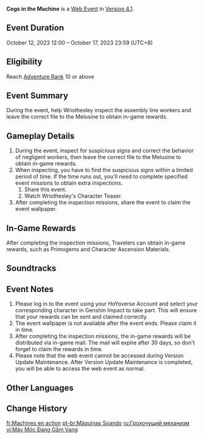 {{Event Tabs}}
{{Event
|name              = Cogs in the Machine
|image             = Cogs in the Machine.png
|type              = Web
|group             = Character Release
|time_known        = yes
|time_start        = 2023-10-12 12:00:00
|time_start_offset = GMT+8
|time_end          = 2023-10-17 23:59:59
|time_end_offset   = GMT+8
|link              = https://genshin.hoyoverse.com/en/news/detail/113275
|link2             = https://act.hoyoverse.com/ys/event/e20231012wriothesley/index.html
|link2name         = Event Page
|characters        = Wriothesley; Aeife
}}
{{Description|Some people are like components, you just have to keep tapping away...}}
'''Cogs in the Machine''' is a [[Web Event]] in [[Version 4.1]].

==Event Duration==
October 12, 2023 12:00 – October 17, 2023 23:59 (UTC+8)

==Eligibility==
Reach [[Adventure Rank]] 10 or above

==Event Summary==
During the event, help Wriothesley inspect the assembly line workers and leave the correct file to the Melusine to obtain in-game rewards.

==Gameplay Details==
# During the event, inspect for suspicious signs and correct the behavior of negligent workers, then leave the correct file to the Melusine to obtain in-game rewards.
# When inspecting, you have to find the suspicious signs within a limited period of time. If the time runs out, you'll need to complete specified event missions to obtain extra inspections.
## Share this event.
## Watch Wriothesley's Character Teaser.
# After completing the inspection missions, share the event to claim the event wallpaper.

==In-Game Rewards==
After completing the inspection missions, Travelers can obtain in-game rewards, such as Primogems and Character Ascension Materials.
{{Card List|Mora*20,000;Mystic Enhancement Ore*2;Primogem*40;Shivada Jade Fragment*3|delim=;|show_caption=1}}

==Soundtracks==
{{Soundtracks by Category Table|type=eventgameplay}}

==Event Notes==
# Please log in to the event using your HoYoverse Account and select your corresponding character in Genshin Impact to take part. This will ensure that your rewards can be sent and claimed correctly.
# The event wallpaper is not available after the event ends. Please claim it in time.
# After completing the inspection missions, the in-game rewards will be distributed via in-game mail. The mail will expire after 30 days, so don't forget to claim the rewards in time.
# Please note that the web event cannot be accessed during Version Update Maintenance. After Version Update Maintenance is completed, you will be able to access the web event as normal.

==Other Languages==
{{Other Languages
|en      = Cogs in the Machine
|zhs     = 机关轰鸣中
|zhs_rm  = 
|zht     = 機關轟鳴中
|zht_rm  = 
|zh_tl   = 
|ja      = 鳴り響くマシナリー
|ja_rm   = Narihibiku Mashinarii
|ja_tl   = Reverberating Machinery
|ko      = 돌아가는 기계
|ko_tl   = Performing Machine
|es      = Moción mecánica
|es_tl   = Mechanical Motion
|fr      = Machines en action
|fr_tl   = Machines in Action
|ru      = Грохочущий механизм
|ru_tl   = Rumbling Mechanism
|th      = จักรกลคำราม
|th_rm   = 
|th_tl   = 
|vi      = Máy Móc Đang Gầm Vang
|vi_tl   = 
|de      = Maschinen in Aktion
|de_tl   = Machines in Action
|id      = Suara Mesin yang Menderu
|id_tl   = Roaring Engine Noise
|pt      = Máquinas Soando
|pt_tl   = 
|tr      = Makinadaki Dişliler
|tr_tl   = 
|it      = Macchine in azione
|it_tl   = 
}}

==Change History==
{{Change History|4.1}}

[[fr:Machines en action]]
[[pt-br:Máquinas Soando]]
[[ru:Грохочущий механизм]]
[[vi:Máy Móc Đang Gầm Vang]]
